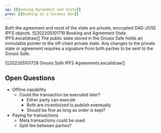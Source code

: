 ```yaml
---
up: [[Booking Agreement and State]]
prev: [[Booking as a Ceramic Doc]]
---
```


Both the agreement and most of the state are private, encrypted DAG-JOSE IPFS objects.
![[202205101719 Booking and Agreement State IPFS.excalidraw]]
The public state stored in the Gnosis Safe holds an immutable pointer to the off-chain private state. Any changes to the private state or agreement requires a signature from both parties to be sent to the Gnosis Safe.

![[202205101726 Gnosis Safe IPFS Agreements.excalidraw]]

## Open Questions
- Offline capability
	- Could the transaction be executed later?
		- Either party can execute
		- Both are incentivized to publish eventually
		- Should be fine as long as order is kept?
- Paying for transactions
	- Meta transactions could be used
	- Split fee between parties?